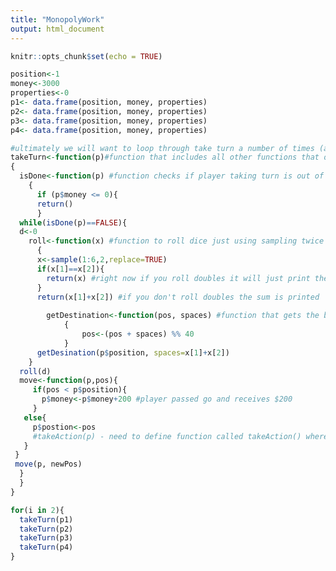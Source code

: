 ```yaml
---
title: "MonopolyWork"
output: html_document
---
```


```r
knitr::opts_chunk$set(echo = TRUE)
```

```r
position<-1
money<-3000
properties<-0
p1<- data.frame(position, money, properties)
p2<- data.frame(position, money, properties)
p3<- data.frame(position, money, properties)
p4<- data.frame(position, money, properties)

#ultimately we will want to loop through take turn a number of times (at bottom)
takeTurn<-function(p)#function that includes all other functions that one player will go through for a turn
{
  isDone<-function(p) #function checks if player taking turn is out of money or not
    { 
	  if (p$money <= 0){
	  return()
	  }
  while(isDone(p)==FALSE){
  d<-0
    roll<-function(x) #function to roll dice just using sampling twice
      {
      x<-sample(1:6,2,replace=TRUE)
      if(x[1]==x[2]){
        return(x) #right now if you roll doubles it will just print the pair
      }
      return(x[1]+x[2]) #if you don't roll doubles the sum is printed
     
        getDestination<-function(pos, spaces) #function that gets the board position
            {
            	pos<-(pos + spaces) %% 40
            }
      getDesination(p$position, spaces=x[1]+x[2])
    }
  roll(d)
  move<-function(p,pos){
     if(pos < p$position){
       p$money<-p$money+200 #player passed go and receives $200
     }
   else{
     p$postion<-pos
     #takeAction(p) - need to define function called takeAction() where the player moves
   }
 }
 move(p, newPos)
  }
  }
}

for(i in 2){
  takeTurn(p1)
  takeTurn(p2)
  takeTurn(p3)
  takeTurn(p4)
}
 
```

